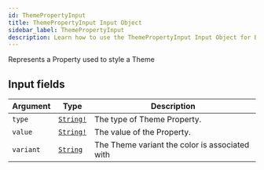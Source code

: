 ```yaml
---
id: ThemePropertyInput
title: ThemePropertyInput Input Object
sidebar_label: ThemePropertyInput
description: Learn how to use the ThemePropertyInput Input Object for Builder's API.
---
```


Represents a Property used to style a Theme

## Input fields

| Argument  | Type                                      | Description                                    |
| --------- | ----------------------------------------- | ---------------------------------------------- |
| `type`    | [`String!`](/composer/builder/api/schema/scalar/String.mdx) | The type of Theme Property.                    |
| `value`   | [`String!`](/composer/builder/api/schema/scalar/String.mdx) | The value of the Property.                     |
| `variant` | [`String`](/composer/builder/api/schema/scalar/String.mdx)  | The Theme variant the color is associated with |
